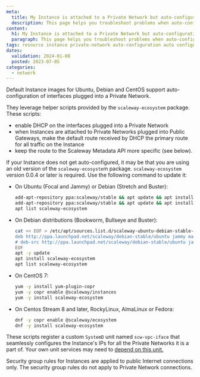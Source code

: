 ```yaml
---
meta:
  title: My Instance is attached to a Private Network but auto-configuration is not working
  description: This page helps you troubleshoot problems when auto-configuration of your Instance on a Private Network is not working
content:
  h1: My Instance is attached to a Private Network but auto-configuration is not working
  paragraph: This page helps you troubleshoot problems when auto-configuration of your Instance on a Private Network is not working
tags: resource instance private-network auto-configuration auto configuration dhcp default-route
dates:
  validation: 2024-01-08
  posted: 2023-07-05
categories:
  - network
---
```


Default Instance images for Ubuntu, Debian and CentOS support auto-configuration of interfaces plugged into a Private Network.

They leverage helper scripts provided by the `scaleway-ecosystem` package. These scripts:

- enable DHCP on the interfaces plugged into a Private Network
- when Instances are attached to Private Networks plugged into Public Gateways, make the default route received by DHCP the primary route for all traffic on the Instance
- keep the route to the Scaleway Metadata API more specific (see below).

If your Instance does not get auto-configured, it may be that you are using an old version of the `scaleway-ecosyste`m package. `scaleway-ecosystem` version 0.0.4 or later is required. Use the following command to update it:

- On Ubuntu (Focal and Jammy) or Debian (Stretch and Buster):

    ```bash
    add-apt-repository ppa:scaleway/stable && apt update && apt install scaleway-ecosystem
    add-apt-repository ppa:scaleway/stable && apt update && apt install scaleway-ecosystem
    apt list scaleway-ecosystem
    ```

- On Debian distributions (Bookworm, Bullseye and Buster):

    ```bash
    cat << EOF > /etc/apt/sources.list.d/scaleway-ubuntu-debian-stable-jammy.list
    deb http://ppa.launchpad.net/scaleway/debian-stable/ubuntu jammy main
    # deb-src http://ppa.launchpad.net/scaleway/debian-stable/ubuntu jammy main
    EOF
    apt -y update
    apt install scaleway-ecosystem
    apt list scaleway-ecosystem
    ```

- On CentOS 7:

    ```bash
    yum -y install yum-plugin-copr
    yum -y copr enable @scaleway/instances
    yum -y install scaleway-ecosystem
    ```

- On Centos Stream 8 and later, RockyLinux, AlmaLinux or Fedora:

    ```bash
    dnf -y copr enable @scaleway/ecosystem
    dnf -y install scaleway-ecosystem
    ```

These scripts register a custom `SystemD` unit named `scw-vpc-iface` that seamlessly configures the Instance's IPs for all the Private Networks it is a part of. Your own unit services may need to [depend on this unit.](https://www.freedesktop.org/software/systemd/man/systemd.unit.html#Wants=)

<Message type="tip">
  Security group rules for Instances are applied to public Internet connections only. The security group rules do not apply to Private Network connections.
</Message>
